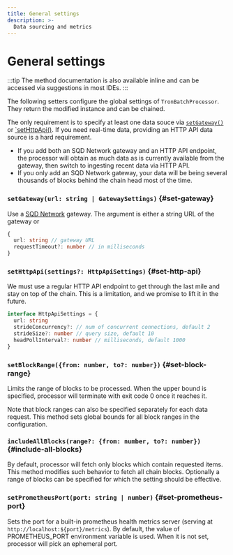 ```yaml
---
title: General settings
description: >-
  Data sourcing and metrics
---
```


# General settings

:::tip
The method documentation is also available inline and can be accessed via suggestions in most IDEs.
:::

The following setters configure the global settings of `TronBatchProcessor`. They return the modified instance and can be chained.

The only requirement is to specify at least one data souce via [`setGateway()`](#set-gateway) or [`setHttpApi()](#set-http-api). If you need real-time data, providing an HTTP API data source is a hard requirement.

- If you add both an SQD Network gateway and an HTTP API endpoint, the processor will obtain as much data as is currently available from the gateway, then switch to ingesting recent data via HTTP API.
- If you only add an SQD Network gateway, your data will be being several thousands of blocks behind the chain head most of the time.

### `setGateway(url: string | GatewaySettings)` {#set-gateway}

Use a [SQD Network](/subsquid-network) gateway. The argument is either a string URL of the gateway or

```ts
{
  url: string // gateway URL
  requestTimeout?: number // in milliseconds
}
```

### `setHttpApi(settings?: HttpApiSettings)` {#set-http-api}

We must use a regular HTTP API endpoint to get through the last mile and stay on top of the chain. This is a limitation, and we promise to lift it in the future.

```ts
interface HttpApiSettings = {
  url: string
  strideConcurrency?: // num of concurrent connections, default 2
  strideSize?: number // query size, default 10
  headPollInterval?: number // milliseconds, default 1000
}
```

### `setBlockRange({from: number, to?: number})` {#set-block-range}

Limits the range of blocks to be processed. When the upper bound is specified, processor will terminate with exit code 0 once it reaches it.

Note that block ranges can also be specified separately for each data request. This method sets global bounds for all block ranges in the configuration.

### `includeAllBlocks(range?: {from: number, to?: number})` {#include-all-blocks}

By default, processor will fetch only blocks which contain requested items. This method modifies such behavior to fetch all chain blocks. Optionally a range of blocks can be specified for which the setting should be effective.

### `setPrometheusPort(port: string | number)` {#set-prometheus-port}

Sets the port for a built-in prometheus health metrics server (serving at `http://localhost:${port}/metrics`). By default, the value of PROMETHEUS_PORT environment variable is used. When it is not set, processor will pick an ephemeral port.
